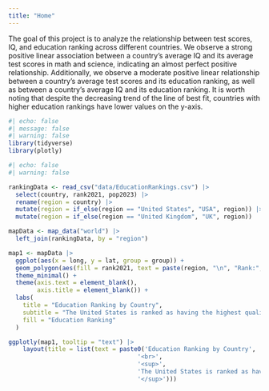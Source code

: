 ```yaml
---
title: "Home"
---
```


The goal of this project is to analyze the relationship between test scores, IQ, and education ranking across different countries. We observe a strong positive linear association between a country's average IQ and its average test scores in math and science, indicating an almost perfect positive relationship. Additionally, we observe a moderate positive linear relationship between a country's average test scores and its education ranking, as well as between a country's average IQ and its education ranking. It is worth noting that despite the decreasing trend of the line of best fit, countries with higher education rankings have lower values on the y-axis.

```r
#| echo: false
#| message: false
#| warning: false
library(tidyverse)
library(plotly)
```

```r
#| echo: false
#| warning: false

rankingData <- read_csv("data/EducationRankings.csv") |>
  select(country, rank2021, pop2023) |>
  rename(region = country) |>
  mutate(region = if_else(region == "United States", "USA", region)) |>
  mutate(region = if_else(region == "United Kingdom", "UK", region))

mapData <- map_data("world") |>
  left_join(rankingData, by = "region")

map1 <- mapData |>
  ggplot(aes(x = long, y = lat, group = group)) +
  geom_polygon(aes(fill = rank2021, text = paste(region, "\n", "Rank:", rank2021)), color = "black") +
  theme_minimal() +
  theme(axis.text = element_blank(),
        axis.title = element_blank()) + 
  labs(
    title = "Education Ranking by Country",
    subtitle = "The United States is ranked as having the highest quality of education.",
    fill = "Education Ranking"
  )

ggplotly(map1, tooltip = "text") |>
    layout(title = list(text = paste0('Education Ranking by Country',
                                    '<br>',
                                    '<sup>',
                                    'The United States is ranked as having the highest quality of education.',
                                    '</sup>')))
```
